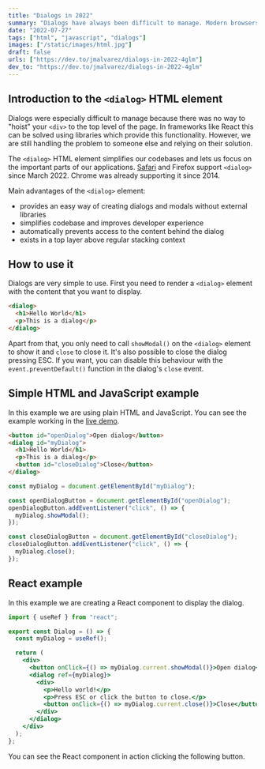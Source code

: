 ```yaml
---
title: "Dialogs in 2022"
summary: "Dialogs have always been difficult to manage. Modern browsers in 2022 offer a much simpler solution."
date: "2022-07-27"
tags: ["html", "javascript", "dialogs"]
images: ["/static/images/html.jpg"]
draft: false
urls: ["https://dev.to/jmalvarez/dialogs-in-2022-4glm"]
dev_to: "https://dev.to/jmalvarez/dialogs-in-2022-4glm"
---
```



<TOCInline toc={props.toc} asDisclosure />

## Introduction to the `<dialog>` HTML element

Dialogs were especially difficult to manage because there was no way to "hoist" your `<div>` to the top level of the page.
In frameworks like React this can be solved using libraries which provide this functionality. However, we are still handling the problem to someone else and relying on their solution.

The `<dialog>` HTML element simplifies our codebases and lets us focus on the important parts of our applications. [Safari](https://webkit.org/blog/12209/introducing-the-dialog-element/) and Firefox support `<dialog>` since March 2022. Chrome was already supporting it since 2014.

Main advantages of the `<dialog>` element:

- provides an easy way of creating dialogs and modals without external libraries
- simplifies codebase and improves developer experience
- automatically prevents access to the content behind the dialog
- exists in a top layer above regular stacking context

## How to use it

Dialogs are very simple to use. First you need to render a `<dialog>` element with the content that you want to display.

```html showLineNumbers
<dialog>
  <h1>Hello World</h1>
  <p>This is a dialog</p>
</dialog>
```

Apart from that, you only need to call `showModal()` on the `<dialog>` element to show it and `close` to close it. It's also possible to close the dialog pressing ESC. If you want, you can disable this behaviour with the `event.preventDefault()` function in the dialog's `close` event.

## Simple HTML and JavaScript example

In this example we are using plain HTML and JavaScript. You can see the example working in the [live demo](https://www.jmalvarez.dev/static/examples/dialog-example.html).

```html showLineNumbers
<button id="openDialog">Open dialog</button>
<dialog id="myDialog">
  <h1>Hello World</h1>
  <p>This is a dialog</p>
  <button id="closeDialog">Close</button>
</dialog>
```

```js showLineNumbers
const myDialog = document.getElementById("myDialog");

const openDialogButton = document.getElementById("openDialog");
openDialogButton.addEventListener("click", () => {
  myDialog.showModal();
});

const closeDialogButton = document.getElementById("closeDialog");
closeDialogButton.addEventListener("click", () => {
  myDialog.close();
});
```

## React example

In this example we are creating a React component to display the dialog.

```jsx showLineNumbers
import { useRef } from "react";

export const Dialog = () => {
  const myDialog = useRef();

  return (
    <div>
      <button onClick={() => myDialog.current.showModal()}>Open dialog</button>
      <dialog ref={myDialog}>
        <div>
          <p>Hello world!</p>
          <p>Press ESC or click the button to close.</p>
          <button onClick={() => myDialog.current.close()}>Close</button>
        </div>
      </dialog>
    </div>
  );
};
```

You can see the React component in action clicking the following button.

<Dialog />

## References

- [Introducing the Dialog Element - WebKit](https://webkit.org/blog/12209/introducing-the-dialog-element/)
- [\<dialog\>: The Dialog element - MDN](https://developer.mozilla.org/en-US/docs/Web/HTML/Element/dialog)
